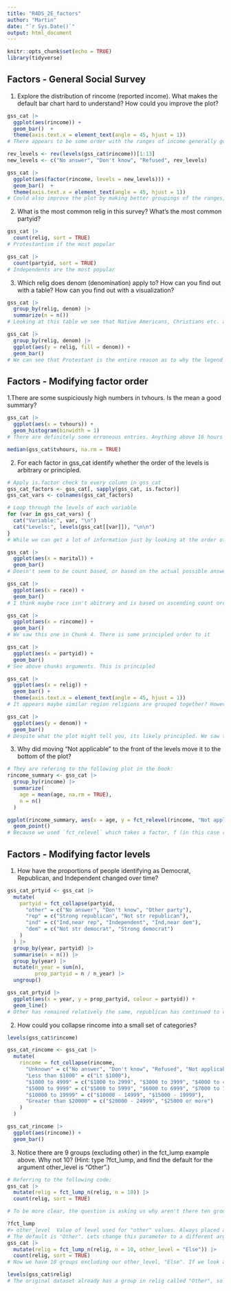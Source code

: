 ```yaml
---
title: "R4DS_2E_factors"
author: "Martin"
date: "`r Sys.Date()`"
output: html_document
---
```


```r
knitr::opts_chunk$set(echo = TRUE)
library(tidyverse)
```

## Factors - General Social Survey

1. Explore the distribution of rincome (reported income). What makes the default bar chart hard to understand? How could you improve the plot?

```r
gss_cat |> 
  ggplot(aes(rincome)) +
  geom_bar()  +
  theme(axis.text.x = element_text(angle = 45, hjust = 1))
# There appears to be some order with the ranges of income generally going down, with Not applicable seeming to indicate someone with no source of reported income. Generally income should go up from left to right so I would probably change that. The answers that are effectively non-answers such as "No answer", "Don't know" and "Refused" are all grouped together which makes sense. 

rev_levels <- rev(levels(gss_cat$rincome))[1:13]
new_levels <- c("No answer", "Don't know", "Refused", rev_levels)

gss_cat |> 
  ggplot(aes(factor(rincome, levels = new_levels))) +
  geom_bar()  +
  theme(axis.text.x = element_text(angle = 45, hjust = 1))
# Could also improve the plot by making better groupings of the ranges, changing axis titles etc.
```

2. What is the most common relig in this survey? What’s the most common partyid?

```r
gss_cat |> 
  count(relig, sort = TRUE)
# Protestantism if the most popular

gss_cat |> 
  count(partyid, sort = TRUE)
# Independents are the most popular
```

3. Which relig does denom (denomination) apply to? How can you find out with a table? How can you find out with a visualization?

```r
gss_cat |> 
  group_by(relig, denom) |> 
  summarize(n = n())
# Looking at this table we see that Native Americans, Christians etc. answered either, No answer, Don't Know, No denomination, Not applicable etc. which suggests that denom doesn't apply to these religions. The only religious group that has answers other than the ones listed above is Protestants, with many denominations such as Episcopal, 	Presbyterian and Lutheran just to name a few.

gss_cat |> 
  group_by(relig, denom) |> 
  ggplot(aes(y = relig, fill = denom)) +
  geom_bar()
# We can see that Protestant is the entire reason as to why the legend is so large
```

## Factors - Modifying factor order

1.There are some suspiciously high numbers in tvhours. Is the mean a good summary?

```r
gss_cat |> 
  ggplot(aes(x = tvhours)) +
  geom_histogram(binwidth = 1)
# There are definitely some erroneous entries. Anything above 16 hours I would wager are erroneous and still I would question why some people would respond that they watch TV on average for 10-16 hours a day however it seems plausible so we can keep them. Given these outlier values the mean probably isn't as good a summary. We should use the median instead

median(gss_cat$tvhours, na.rm = TRUE)
```

2. For each factor in gss_cat identify whether the order of the levels is arbitrary or principled.

```r
# Apply is.factor check to every column in gss_cat
gss_cat_factors <- gss_cat[, sapply(gss_cat, is.factor)]
gss_cat_vars <- colnames(gss_cat_factors)

# Loop through the levels of each variable
for (var in gss_cat_vars) {
  cat("Variable:", var, "\n")
  cat("Levels:", levels(gss_cat[[var]]), "\n\n")
}
# While we can get a lot of information just by looking at the order of the levels as to whether it is an arbitrary ordering or not, we should still plot the counts of each of these as they may be ordered by count. Using the levels overview, I think marital, race, and relig are probably arbitary. rincome isn't as there is a clear ordering for the different income buckets. partyid ranges from strong republican, to independents to strong democrat in an orderly fashion. Given the question we looked at in chunk 4, I imagine denom has been ordered by count.
```

```r
gss_cat |> 
  ggplot(aes(x = marital)) +
  geom_bar()
# Doesn't seem to be count based, or based on the actual possible answers, as I would think Never married and Married would be next to each other.

gss_cat |> 
  ggplot(aes(x = race)) +
  geom_bar()
# I think maybe race isn't abitrary and is based on ascending count order

gss_cat |> 
  ggplot(aes(x = rincome)) +
  geom_bar()
# We saw this one in Chunk 4. There is some principled order to it

gss_cat |> 
  ggplot(aes(x = partyid)) +
  geom_bar()
# See above chunks arguments. This is principled

gss_cat |> 
  ggplot(aes(x = relig)) +
  geom_bar() +
  theme(axis.text.x = element_text(angle = 45, hjust = 1))
# It appears maybe similar region religions are grouped together? However the answers "Other" and "None" are just randomly slapped near the middle right of the plot, so my guess is this is arbitrary

gss_cat |> 
  ggplot(aes(y = denom)) +
  geom_bar()
# Despite what the plot might tell you, its likely principled. We saw that denominations only really correspond to if you're a Protestant or not. All the Protestant denominations are grouped together.
```

3. Why did moving “Not applicable” to the front of the levels move it to the bottom of the plot?

```r
# They are refering to the following plot in the book:
rincome_summary <- gss_cat |>
  group_by(rincome) |>
  summarize(
    age = mean(age, na.rm = TRUE),
    n = n()
  )

ggplot(rincome_summary, aes(x = age, y = fct_relevel(rincome, "Not applicable"))) +
  geom_point()
# Because we used `fct_relevel` which takes a factor, f (in this case rincome), and then any number of levels that you want to move to the front of the line (in this case "Not applicable"). The front most entries will appear at the bottom.
```

## Factors - Modifying factor levels

1. How have the proportions of people identifying as Democrat, Republican, and Independent changed over time?

```r
gss_cat_prtyid <- gss_cat |>
  mutate(
    partyid = fct_collapse(partyid,
      "other" = c("No answer", "Don't know", "Other party"),
      "rep" = c("Strong republican", "Not str republican"),
      "ind" = c("Ind,near rep", "Independent", "Ind,near dem"),
      "dem" = c("Not str democrat", "Strong democrat")
    )
  ) |> 
  group_by(year, partyid) |> 
  summarise(n = n()) |> 
  group_by(year) |> 
  mutate(n_year = sum(n),
         prop_partyid = n / n_year) |> 
  ungroup()

gss_cat_prtyid |> 
  ggplot(aes(x = year, y = prop_partyid, colour = partyid)) +
  geom_line()
# Other has remained relatively the same, republican has continued to drop since about 2004 when it was at its peak. Independent has gone up and down but is trending upwards more recently. Democrat support appears to remain the same with it being slightly higher in more recent years.
```

2. How could you collapse rincome into a small set of categories?

```r
levels(gss_cat$rincome)

gss_cat_rincome <- gss_cat |>
  mutate(
    rincome = fct_collapse(rincome,
      "Unknown" = c("No answer", "Don't know", "Refused", "Not applicable"),
      "Less than $1000" = c("Lt $1000"),
      "$1000 to 4999" = c("$1000 to 2999", "$3000 to 3999", "$4000 to 4999"),
      "$5000 to 9999" = c("$5000 to 5999", "$6000 to 6999", "$7000 to 7999", "$8000 to 9999"),
      "$10000 to 19999" = c("$10000 - 14999", "$15000 - 19999"),
      "Greater than $20000" = c("$20000 - 24999", "$25000 or more")
    )
  )

gss_cat_rincome |> 
  ggplot(aes(rincome)) +
  geom_bar()
```

3. Notice there are 9 groups (excluding other) in the fct_lump example above. Why not 10? (Hint: type ?fct_lump, and find the default for the argument other_level is “Other”.)

```r
# Referring to the following code:
gss_cat |>
  mutate(relig = fct_lump_n(relig, n = 10)) |>
  count(relig, sort = TRUE)

# To be more clear, the question is asking us why aren't there ten groups and another group "Other" which buckets the rest of the religions if they don't "fit". Currently there is only 9.

?fct_lump
#> other_level	Value of level used for "other" values. Always placed at end of levels.
# The default is "Other". Lets change this parameter to a different argument and see what happens
gss_cat |>
  mutate(relig = fct_lump_n(relig, n = 10, other_level = "Else")) |>
  count(relig, sort = TRUE)
# Now we have 10 groups excluding our other_level, "Else". If we look at the levels of relig in gss_cat we can get a better understanding of whats happening and why.

levels(gss_cat$relig)
# The original dataset already has a group in relig called "Other", so what happened is it combined the total count from all the religious groups that didn't make it into the top 10 (n = 234) with the group "Other" which was already an option (n = 224). Notice how the code in the book makes sense of this as "Other" has an n value of 458 (which is 234 + 224)
```

